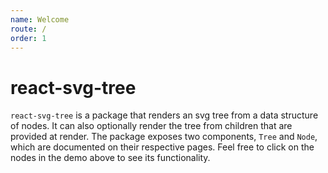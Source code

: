 ```yaml
---
name: Welcome
route: /
order: 1
---
```



# react-svg-tree

<TreeDemo />

`react-svg-tree` is a package that renders an svg tree from a data structure of nodes. It can also optionally render the tree from children that are provided at render. The package exposes two components, `Tree` and `Node`, which are documented on their respective pages. Feel free to click on the nodes in the demo above to see its functionality.
